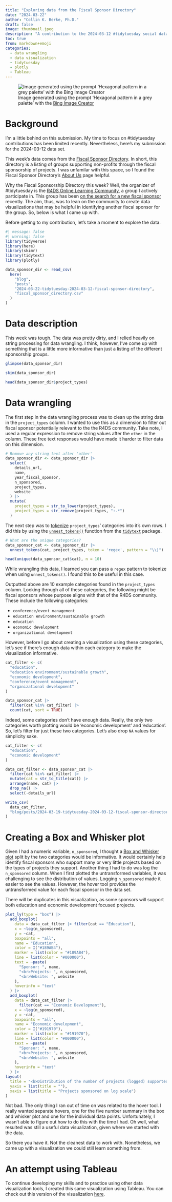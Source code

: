 ```yaml
---
title: "Exploring data from the Fiscal Sponsor Directory"
date: "2024-03-22"
author: "Collin K. Berke, Ph.D."
draft: false 
image: thumbnail.jpeg
description: "A contribution to the 2024-03-12 #tidytuesday social data project"
toc: true
from: markdown+emoji
categories:
  - data wrangling
  - data visualization
  - tidytuesday 
  - plotly 
  - Tableau
---
```


![Image generated using the prompt 'Hexagonal pattern in a grey palette' with the [Bing Image Creator](https://www.bing.com/images/create)](thumbnail-wide.jpeg)

# Background

I'm a little behind on this submission. My time to focus on #tidytuesday contributions has been limited recently. Nevertheless, here's my submission for the 2024-03-12 data set. 

This week's data comes from the [Fiscal Sponsor Directory](https://fiscalsponsordirectory.org/?page_id=1330). In short, this directory is a listing of groups supporting non-profits through the fiscal sponsorship of projects. I was unfamilar with this space, so I found the Fiscal Sponsor Directory's [About Us](https://fiscalsponsordirectory.org/?page_id=247) page helpful.

Why the Fiscal Sponsorship Directory this week? Well, the organizer of #tidytuesday is the [R4DS Online Learning Community](https://rfordatasci.com/about.html), a group I actively participate in. This group has been [on the search for a new fiscal sponsor](https://rfordatasci.com/donate.html) recently. The aim, thus, was to lean on the community to create data visualizations that may be helpful in identifying another fiscal sponsor for the group. So, below is what I came up with. 

Before getting to my contribution, let's take a moment to explore the data.

```r
#| message: false
#| warning: false
library(tidyverse)
library(here)
library(skimr)
library(tidytext)
library(plotly)
```

```r
data_sponsor_dir <- read_csv(
  here(
    "blog", 
    "posts",
    "2024-03-22-tidytuesday-2024-03-12-fiscal-sponsor-directory",
    "fiscal_sponsor_directory.csv"
  )
)
```

# Data description

This week was tough. The data was pretty dirty, and I relied heavily on string processing for data wrangling. I think, however, I've come up with something that is a little more informative than just a listing of the different sponsorship groups. 

```r
glimpse(data_sponsor_dir)
```

```r
skim(data_sponsor_dir)
```

```r
head(data_sponsor_dir$project_types)
```

# Data wrangling

The first step in the data wrangling process was to clean up the string data in the `project_types` column. I wanted to use this as a dimension to filter out fiscal sponsor potentially relevant to the the R4DS community. Take note, I used a regular expression to remove string values after the `other` in the column. These free text responses would have made it harder to filter data on this dimension.

```r
# Remove any string text after 'other' 
data_sponsor_dir <- data_sponsor_dir |>
  select(
    details_url, 
    name, 
    year_fiscal_sponsor,
    n_sponsored,
    project_types,
    website
  ) |>
  mutate(
    project_types = str_to_lower(project_types),
    project_types = str_remove(project_types, ":.*")
  ) 
```

The next step was to [tokenize](https://www.tidytextmining.com/tidytext#the-unnest_tokens-function) `project_types`' categories into it's own rows. I did this by using the [`unnest_tokens()`](https://juliasilge.github.io/tidytext/reference/unnest_tokens.html) function from the [`tidytext`](https://juliasilge.github.io/tidytext/) package.

```r
# What are the unique categories?
data_sponsor_cat <- data_sponsor_dir |>
  unnest_tokens(cat, project_types, token = 'regex', pattern = "\\|") 

head(unique(data_sponsor_cat$cat), n = 10)
```

:::::: {.callout-note}
While wrangling this data, I learned you can pass a `regex` pattern to tokenize when using `unnest_tokens()`. I found this to be useful in this case.
:::

Outputted above are 10 example categories found in the `project_types` column. Looking through all of these categories, the following might be fiscal sponsors whose purpose aligns with that of the R4DS community. These include the following categories:

  * `conference/event management` 
  * `education environment/sustainable growth` 
  * `education` 
  * `economic development` 
  * `organizational development` 

However, before I go about creating a visualization using these categories, let's see if there's enough data within each category to make the visualization informative.

```r
cat_filter <- c(
  "education",
  "education environment/sustainable growth",
  "economic development",
  "conference/event management",
  "organizational development"
)

data_sponsor_cat |>
  filter(cat %in% cat_filter) |>
  count(cat, sort = TRUE)
```

Indeed, some categories don't have enough data. Really, the only two categories worth plotting would be 'economic development' and 'education'. So, let's filter for just these two categories. Let's also drop `NA` values for simplicity sake. 

```r
cat_filter <- c(
  "education",
  "economic development"
)

data_cat_filter <- data_sponsor_cat |>
  filter(cat %in% cat_filter) |>
  mutate(cat = str_to_title(cat)) |>
  arrange(name, cat) |>
  drop_na() |>
  select(-details_url)
```

```r
write_csv(
  data_cat_filter, 
  "blog/posts/2024-03-19-tidytuesday-2024-03-12-fiscal-sponsor-directory/data_cat_filter.csv"
)
```

# Creating a Box and Whisker plot

Given I had a numeric variable, `n_sponsored`, I thought a [Box and Whisker plot](https://en.wikipedia.org/wiki/Box_plot) split by the two categories would be informative. It would certainly help identify fiscal sponsors who support many or very little projects based on the types of projects they support. Another thing I had to do was log the `n_sponsored` column. When I first plotted the untransformed variables, it was challenging to see the distribution of values. Logging `n_sponsored` made it easier to see the values. However, the hover tool provides the untransformed value for each fiscal sponsor in the data set.

::: {.callout-warning}
There will be duplicates in this visualization, as some sponsors will support both education and economic development focused projects.
:::

```r
plot_ly(type = "box") |>
  add_boxplot(
    data = data_cat_filter |> filter(cat == "Education"),
    x = ~log(n_sponsored),
    y = ~cat,
    boxpoints = "all",
    name = "Education",
    color = I("#189AB4"),
    marker = list(color = "#189AB4"),
    line = list(color = "#000000"),
    text = ~paste(
      "Sponsor: ", name,
      "<br>Projects: ", n_sponsored,
      "<br>Website: ", website
    ),
    hoverinfo = "text"
  ) |>
  add_boxplot(
    data = data_cat_filter |> 
      filter(cat == "Economic Development"),
    x = ~log(n_sponsored),
    y = ~cat,
    boxpoints = "all",
    name = "Economic development",
    color = I("#191970"),
    marker = list(color = "#191970"),
    line = list(color = "#000000"),
    text = ~paste(
      "Sponsor: ", name,
      "<br>Projects: ", n_sponsored,
      "<br>Website: ", website
    ),
    hoverinfo = "text"
  ) |>
layout(
  title = "<b>Distribution of the number of projects (logged) supported by fiscal sponsors",
  yaxis = list(title = ""),
  xaxis = list(title = "Projects sponsored on log scale")
)
```

Not bad. The only thing I ran out of time on was related to the hover tool. I really wanted separate hovers, one for the five number summary in the box and whisker plot and one for the individual data points. Unfortunately, I wasn't able to figure out how to do this with the time I had. Oh well, what resulted was still a useful data visualization, given where we started with the data. 

So there you have it. Not the cleanest data to work with. Nonetheless, we came up with a visualization we could still learn something from. 

# An attempt using Tableau

To continue developing my skills and to practice using other data visualization tools, I created this same visualization using Tableau. You can check out this version of the visualization [here](https://public.tableau.com/app/profile/collin.berke/viz/TableauTuesday_17089936427980/tableautuesday?publish=yes).
